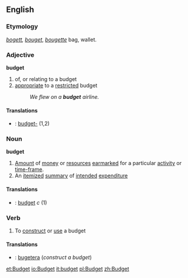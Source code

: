 {{wikipedia}}
==English==

===Etymology===
{{OE.}} ''[[bogett]], [[bouget]]'', {{F.}} ''[[bougette]]'' bag, wallet.

===Adjective===
'''budget'''
# of, or relating to a budget
# [[appropriate]] to a [[restricted]] budget
#:''We flew on a '''budget''' airline.''
====Translations====
* {{sv}} : [[budget-]] (1,2)
===Noun===
'''budget'''
# [[Amount]] of [[money]] or [[resource]]s [[earmark]]ed for a particular [[activity]] or [[time-frame]].
# An [[itemized]] [[summary]] of [[intended]] [[expenditure]]
====Translations====
* {{sv}} : [[budget#Swedish|budget]] ''c'' (1)
===Verb===
{{en-infl-reg-consonant|budget||}}
# To [[construct]] or [[use]] a budget
====Translations====
* {{sv}} : [[bugetera]] (''construct a budget'')

[[et:Budget]]
[[io:Budget]]
[[it:budget]]
[[pl:Budget]]
[[zh:Budget]]